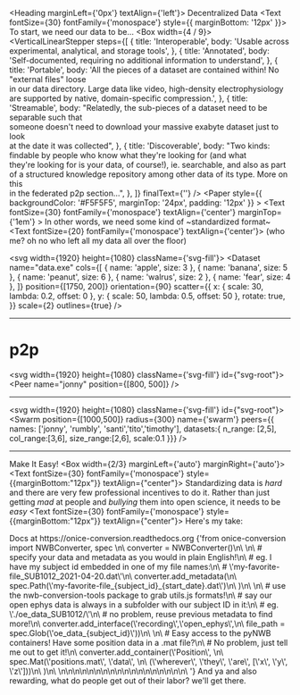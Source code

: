 


<Heading marginLeft={'0px'} textAlign={'left'}>
  Decentralized Data
</Heading>
<Text fontSize={30} fontFamily={'monospace'} style={{ marginBottom: '12px' }}>
  To start, we need our data to be...
</Text>
<Box width={4 / 9}>
  <VerticalLinearStepper
      steps={[
        {
          title: 'Interoperable',
          body: 'Usable across experimental, analytical, and storage tools',
        },
        {
          title: 'Annotated',
          body:
              'Self-documented, requiring no additional information to understand',
        },
        {
          title: 'Portable',
          body:
              'All the pieces of a dataset are contained within! No "external files" loose\
          in our data directory. Large data like video, high-density electrophysiology \
          are supported by native, domain-specific compression.',
        },
        {
          title: 'Streamable',
          body:
              "Relatedly, the sub-pieces of a dataset need to be separable such that \
          someone doesn't need to download your massive exabyte dataset just to look \
          at the date it was collected",
        },
        {
          title: 'Discoverable',
          body:
              "Two kinds: findable by people who know what they're looking for (and what \
          they're looking for is your data, of course!), ie. searchable, and also as part \
          of a structured knowledge repository among other data of its type. More on this \
          in the federated p2p section...",
        },
      ]}
      finalText={''}
  />
  <Appear>
    <Paper
        style={{ backgroundColor: '#F5F5F5', marginTop: '24px', padding: '12px' }}
    >
      <Text
          fontSize={30}
          fontFamily={'monospace'}
          textAlign={'center'}
          marginTop={'1em'}
      >
        In other words, we need some kind of
      </Text>
      <Heading>~standardized format~</Heading>
      <Text fontSize={20} fontFamily={'monospace'} textAlign={'center'}>
        (who me? oh no who left all my data all over the floor)
      </Text>
    </Paper>
  </Appear>
</Box>

<svg width={1920} height={1080} className={'svg-fill'}>
  <Dataset
      name="data.exe"
      cols={[
        { name: 'apple', size: 3 },
        { name: 'banana', size: 5 },
        { name: 'peanut', size: 6 },
        { name: 'walrus', size: 2 },
        { name: 'fear', size: 4 },
      ]}
      position={[1750, 200]}
      orientation={90}
      scatter={{
        x: { scale: 30, lambda: 0.2, offset: 0 },
        y: { scale: 50, lambda: 0.5, offset: 50 },
        rotate: true,
      }}
      scale={2}
      outlines={true}
  />
</svg>

---
# p2p

<svg width={1920} height={1080} className={'svg-fill'} id={"svg-root"}>
  <Peer
      name="jonny"
      position={[800, 500]}
  />
</svg>

---

<svg width={1920} height={1080} className={'svg-fill'} id={"svg-root"}>
  <Swarm
      position={[1000,500]}
      radius={300}
      name={'swarm'}
      peers={{
        names: ['jonny', 'rumbly', 'santi','tito','timothy'],
        datasets:{
          n_range: [2,5],
          col_range:[3,6],
          size_range:[2,6],
          scale:0.1
        }}}
  />
</svg>

---

<Heading>Make It Easy!</Heading>
<Box width={2/3} marginLeft={'auto'} marginRight={'auto'}>
  <Text fontSize={30} fontFamily={'monospace'} style={{marginBottom:"12px"}} textAlign={"center"}>
    Standardizing data is *hard* and there are very few professional incentives to do it.
    Rather than just getting *mad* at people and *bullying* them into open science,
    it needs to be *easy*</Text>
  <Text fontSize={30} fontFamily={'monospace'} style={{marginBottom:"12px"}} textAlign={"center"}>
    Here's my take:
  </Text>
  <Link fontSize={20} href={"https://onice-conversion.readthedocs.org"} textAlign={"center"} fontFamily={'monospace'}>Docs at https://onice-conversion.readthedocs.org</Link>

</Box>
<Box width={2/3} marginLeft={'auto'} marginRight={'auto'}>
  <CodePane language={"python"} theme={funky} marginLeft={'auto'}
            highlightRanges={[
              [4,9], 6, [7, 9],
              [11, 16], [12, 13], [15, 16],
              [18, 23], [20, 23]
            ]}>
    {'from onice-conversion import NWBConverter, spec \n\
converter = NWBConverter()\n\
\n\
# specify your data and metadata as you would in plain English!\n\
# eg. I have my subject id embedded in one of my file names:\n\
# \'my-favorite-file_SUB1012_2021-04-20.dat\'\n\
converter.add_metadata(\n\
  spec.Path(\'my-favorite-file_{subject_id}_{start_date}.dat\')\n\
  )\n\
  \n\
# use the nwb-conversion-tools package to grab utils.js formats!\n\
# say our open ephys data is always in a subfolder with our subject ID in it:\n\
# eg. \'./oe_data_SUB1012/\'\n\
# no problem, reuse previous metadata to find more!\n\
converter.add_interface(\'recording\',\'open_ephys\',\n\
   file_path = spec.Glob(\'oe_data_{subject_id}\'))\n\
\n\
# Easy access to the pyNWB containers! Have some position data in a .mat file?\n\
# No problem, just tell me out to get it!\n\
converter.add_container(\'Position\', \n\
  spec.Mat(\'positions.mat\', \'data\', \n\
    (\'wherever\', \'they\', \'are\', [\'x\', \'y\', \'z\']))\n\
  )\n\
  \n\n\n\n\n\n\n\n\n\n\n\n\n\n\n\n\n\n\
'}
  </CodePane>
</Box>
<Box width={2/3} marginLeft={'auto'} marginRight={'auto'}>
  <Text fontSize={20} fontFamily={'monospace'} style={{marginBottom:"12px"}} textAlign={"center"}>
    And ya and also rewarding, what do people get out of their labor? we'll get there.</Text>

</Box>

